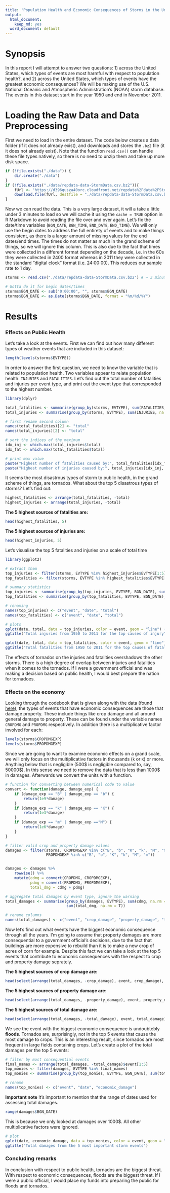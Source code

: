 ```yaml
---
title: 'Population Health and Economic Consequences of Storms in the United States'
output:
  html_document:
    keep_md: yes
  word_document: default
---
```


# Synopsis

In this report I will attempt to answer two questions: 1) across the United States, which types of events are most harmful with respect to population health?, and 2) across the United States, which types of events have the greatest economic consequences? We will be making use of the U.S. National Oceanic and Atmospheric Administration's (NOAA) storm database. The events in this dataset start in the year 1950 and end in November 2011. 

# Loading the Raw Data and Data Preprocessing

First we need to load in the entire dataset. The code below creates a data folder (if it does not already exist), and downloads and stores the `.bz2` file (it it does not already exist). Note that the function `read.csv()` can handle these file types natively, so there is no need to unzip them and take up more disk space. 

```r
if (!file.exists("./data")) {
    dir.create("./data")
}
if (!file.exists("./data/repdata-data-StormData.csv.bz2")){
    fUrl <- "https://d396qusza40orc.cloudfront.net/repdata%2Fdata%2FStormData.csv.bz2"
    download.file(fUrl, destfile = "./data/repdata-data-StormData.csv.bz2")
}
```

Now we can read the data. This is a very large dataset, it will a take a little under 3 minutes to load so we will cache it using the `cache = TRUE` option in R Markdown to avoid reading the file over and over again. Let's fix the date/time variables (`BGN_DATE`, `BGN_TIME`, `END_DATE`, `END_TIME`). We will only use the begin dates to address the full entirety of events and to make things consistent, as there is a larger amount of missing values for the end dates/end times. The times do not matter as much in the grand scheme of things, so we will ignore this column. This is also due to the fact that times were collected in a different format depending on the decade, i.e. in the 60s they were collected in 2400 format whereas in 2011 they were collected in the standard "digital clock" format (i.e. 24:00:00). This reduces our sample rate to 1 day. 

```r
storms <- read.csv("./data/repdata-data-StormData.csv.bz2") # ~ 3 minutes to load

# Gotta do it for begin dates/times
storms$BGN_DATE <- sub("0:00:00", "", storms$BGN_DATE)
storms$BGN_DATE <- as.Date(storms$BGN_DATE, format = "%m/%d/%Y")
```

# Results

### Effects on Public Health
Let's take a look at the events. First we can find out how many different types of weather events that are included in this dataset:

```r
length(levels(storms$EVTYPE))
```

In order to answer the first question, we need to know the variable that is related to population health. Two variables appear to relate population health: `INJURIES` and `FATALITIES`. Let's find out the total number of fatalities and injuries per event type, and print out the event type that corresponded to the highest number.

```r
library(dplyr)

total_fatalities <- summarise(group_by(storms, EVTYPE), sum(FATALITIES, na.rm = T))
total_injuries <- summarise(group_by(storms, EVTYPE), sum(INJURIES, na.rm = T))

# first rename second column 
names(total_fatalities)[2] <- "total"
names(total_injuries)[2] <- "total"

# sort the indices of the maximum
idx_inj <- which.max(total_injuries$total)
idx_fat <- which.max(total_fatalities$total)

# print max value
paste("Highest number of fatalities caused by:", total_fatalities[idx_fat, ]$EVTYPE)
paste("Highest number of injuries caused by:", total_injuries[idx_inj, ]$EVTYPE)
```

It seems the most disastrous types of storm to public health, in the grand scheme of things, are tornados. What about the top 5 disastrous types of storms? Let's find out:

```r
highest_fatalities <- arrange(total_fatalities, -total)
highest_injuries <- arrange(total_injuries, -total)
```

**The 5 highest sources of fatalities are:**

```r
head(highest_fatalities, 5)
```

**The 5 highest sources of injuries are:**

```r
head(highest_injuries, 5)
```

Let's visualise the top 5 fatalities and injuries on a scale of total time

```r
library(ggplot2)

# extract them
top_injuries <- filter(storms, EVTYPE %in% highest_injuries$EVTYPE[1:5])
top_fatalities <- filter(storms, EVTYPE %in% highest_fatalities$EVTYPE[1:5])

# summary statistics
top_injuries <- summarise(group_by(top_injuries, EVTYPE, BGN_DATE), sum(INJURIES, na.rm = T))
top_fatalities <- summarise(group_by(top_fatalities, EVTYPE, BGN_DATE), sum(FATALITIES, na.rm = T))

# renaming
names(top_injuries) <- c("event", "date", "total")
names(top_fatalities) <- c("event", "date", "total")

# plots 
qplot(date, total, data = top_injuries, color = event, geom = "line") + 
ggtitle("Total injuries from 1950 to 2011 for the top causes of injury")

qplot(date, total, data = top_fatalities, color = event, geom = "line") + 
ggtitle("Total fatalities from 1950 to 2011 for the top causes of fatality")
```

The effects of tornados on the injuries and fatalities overshadows the other storms. There is a high degree of overlap between injuries and fatalities when it comes to the tornados. If I were a government official and was making a decision based on public health, I would best prepare the nation for tornadoes.

### Effects on the economy

Looking through the codebook that is given along with the data (found [here](https://d396qusza40orc.cloudfront.net/repdata%2Fpeer2_doc%2Fpd01016005curr.pdf)), the types of events that have economic consequences are those that damage property. These include things like crop damage and all around general damage to property. These can be found under the variable names `CROPDMG` and `PROPDMG` respectively. In addition there is a multiplicative factor involved for each:

```r
levels(storms$CROPDMGEXP)
levels(storms$PROPDMGEXP)
```

Since we are going to want to examine economic effects on a grand scale, we will only focus on the multiplicative factors in thousands (`k` or `K`) or more. Anything below that is negligible (500$ is negligible compared to, say, 50000\$). In this sense we need to remove the data that is less than 1000\$ in damages. Afterwards we convert the units with a function.

```r
# function for converting between numerical code to value
convert <- function(damage, damage_exp) {
    if (damage_exp == "B" | damage_exp == "b") {
        return(1e9*damage)
    }
    if (damage_exp == "k" | damage_exp == "K") {
        return(1e3*damage)
    }
    if (damage_exp == "m" | damage_exp =="M") {
        return(1e6*damage)
    }
}

# filter valid crop and property damage values
damages <- filter(storms, CROPDMGEXP %in% c("B", "b", "K", "k", "M", "m"),
                  PROPDMGEXP %in% c("B", "b", "K", "k", "M", "m"))


damages <- damages %>%
    rowwise() %>%
    mutate(cdmg = convert(CROPDMG, CROPDMGEXP),
           pdmg = convert(PROPDMG, PROPDMGEXP),
           total_dmg = cdmg + pdmg)

# aggregate total damages by event type, ignore the warning
total_damages <- summarise(group_by(damages, EVTYPE), sum(cdmg, na.rm = T), sum(pdmg, na.rm = T),
                           sum(total_dmg, na.rm = T))

# rename columns
names(total_damages) <- c("event", "crop_damage", "property_damage", "total_damage")
```

Now let's find out what events have the biggest economic consequence through all the years. I'm going to assume that property damages are more consequential to a government official's decisions, due to the fact that buildings are more expensive to rebuild than it is to make a new crop of acres of corn for example. Despite this fact we can take a look at the top 5 events that contribute to economic consequences with the respect to crop and property damage seprately. 

**The 5 highest sources of crop damage are:**

```r
head(select(arrange(total_damages, -crop_damage), event, crop_damage), 5)
```

**The 5 highest sources of property damage are:**

```r
head(select(arrange(total_damages, -property_damage), event, property_damage), 5)
```

**The 5 highest sources of total damage are:**

```r
head(select(arrange(total_damages, -total_damage), event, total_damage), 5)
```

We see the event with the biggest economic consequence is undoubtebly **floods**. Tornados are, surprisingly, not in the top 5 events that cause the most damage to crops. This is an interesting result, since tornados are most frequent in large fields containing crops. Let's create a plot of the total damages per the top 5 events:

```r
# filter by most consequential events
final_names <- arrange(total_damages, -total_damage)$event[1:5]
top_monies <- filter(damages, EVTYPE %in% final_names)
top_monies <- summarise(group_by(top_monies, EVTYPE, BGN_DATE), sum(total_dmg, na.rm = T))

# rename 
names(top_monies) <- c("event", "date", "economic_damage")
```

**Important note**
It's important to mention that the range of dates used for assessing total damages.

```r
range(damages$BGN_DATE)
```

This is because we only looked at damages over 1000$. All other multiplicative factors were ignored. 

```r
# plot 
qplot(date, economic_damage, data = top_monies, color = event, geom = "line") + 
ggtitle("Total damages from the 5 most important storm events")
```

### Concluding remarks
In conclusion with respect to public health, tornados are the biggest threat. With respect to economic consequences, floods are the biggest threat. If I were a public official, I would place my funds into preparing the public for floods and tornados.